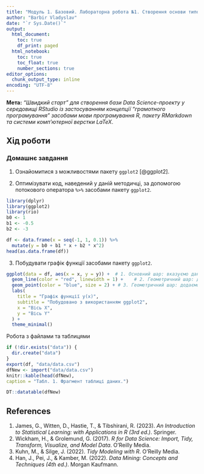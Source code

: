 ---
title: "Модуль 1. Базовий. Лабораторна робота №1. Створення основи типового Data Science-проєкту"
author: "Barbir Vladyslav"
date: "`r Sys.Date()`"
output:
  html_document:
    toc: true
    df_print: paged
  html_notebook:
    toc: true
    toc_float: true
    number_sections: true
editor_options:
  chunk_output_type: inline
encoding: "UTF-8"
---
**Мета:** *"Швидкий старт" для створення бази Data Science-проекту у середовищі RStudio із застосуванням концепції "грамотного програмування" засобами мови програмування R, пакету RMarkdown та системи комп'ютерної верстки LaTeX*.

## Хід роботи

### Домашнє завдання

1.  Ознайомитися з можливостями пакету `ggplot2` [@ggplot2].

2.  Оптимізувати код, наведений у даній методичці, за допомогою потокового оператора `%>%` засобами пакету `ggplot2`.

```{r fig_1, fig.cap="Графік функції"}

library(dplyr)
library(ggplot2)
library(rio)
b0 <- 1 
b1 <- -0.5 
b2 <- -3 

df <- data.frame(x = seq(-1, 1, 0.1)) %>%
  mutate(y = b0 + b1 * x + b2 * x^2)
head(as.data.frame(df))
```

3.  Побудувати графік функції засобами пакету `ggplot2`.

```{r ggplot_plot, fig.cap="Графік функції, побудований за допомогою ggplot2"}
    

ggplot(data = df, aes(x = x, y = y)) +  # 1. Основний шар: вказуємо дані (df) та осі (x, y)
  geom_line(color = "red", linewidth = 1) +    # 2. Геометричний шар: додаємо червону лінію
  geom_point(color = "blue", size = 2) + # 3. Геометричний шар: додаємо сині точки
  labs(                                  
    title = "Графік функції y(x)",
    subtitle = "Побудовано з використанням ggplot2",
    x = "Вісь X",
    y = "Вісь Y"
  ) +
  theme_minimal()                        
```

Робота з файлами та таблицями

```{r file_and_table_operations}
if (!dir.exists("data")) {
  dir.create("data")
}
export(df, "data/data.csv")
dfNew <- import("data/data.csv")
knitr::kable(head(dfNew),
caption = "Табл. 1. Фрагмент таблиці даних.")

DT::datatable(dfNew)
```

## References
1. James, G., Witten, D., Hastie, T., & Tibshirani, R. (2023). *An Introduction to Statistical Learning: with Applications in R (3rd ed.)*. Springer.  
2. Wickham, H., & Grolemund, G. (2017). *R for Data Science: Import, Tidy, Transform, Visualize, and Model Data*. O’Reilly Media.  
3. Kuhn, M., & Silge, J. (2022). *Tidy Modeling with R*. O’Reilly Media.  
4. Han, J., Pei, J., & Kamber, M. (2022). *Data Mining: Concepts and Techniques (4th ed.)*. Morgan Kaufmann.  
